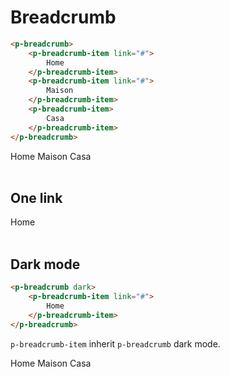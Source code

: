 
<Meta title="Components/Breadcrumb/Demo" />

# Breadcrumb

```html
<p-breadcrumb>
    <p-breadcrumb-item link="#">
        Home
    </p-breadcrumb-item>
    <p-breadcrumb-item link="#">
        Maison
    </p-breadcrumb-item>
    <p-breadcrumb-item>
        Casa
    </p-breadcrumb-item>
</p-breadcrumb>
```

<p-breadcrumb>
    <p-breadcrumb-item link="#">
        <span>Home</span>
    </p-breadcrumb-item>
    <p-breadcrumb-item link="#">
        <span>Maison</span>
    </p-breadcrumb-item>
    <p-breadcrumb-item>
        <span>Casa</span>
    </p-breadcrumb-item>
</p-breadcrumb>

<br />
<br />

## One link

<p-breadcrumb>
    <p-breadcrumb-item link="#">
        <span>Home</span>
    </p-breadcrumb-item>
</p-breadcrumb>

<br />
<br />

## Dark mode

```html
<p-breadcrumb dark>
    <p-breadcrumb-item link="#">
        Home
    </p-breadcrumb-item>
</p-breadcrumb>
```

`p-breadcrumb-item` inherit `p-breadcrumb` dark mode.

<div style={{padding: '10px', boxSizing: "border-box", width: "100%", background: "#41403e"}}>
    <p-breadcrumb dark>
        <p-breadcrumb-item link="#">
            <span>Home</span>
        </p-breadcrumb-item>
        <p-breadcrumb-item link="#">
            <span>Maison</span>
        </p-breadcrumb-item>
        <p-breadcrumb-item>
            <span>Casa</span>
        </p-breadcrumb-item>
    </p-breadcrumb>
</div>
